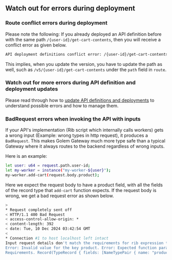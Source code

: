 ## Watch out for errors during deployment

### Route conflict errors during deployment

Please note the following: If you already deployed an API definition before with the same path `/{user-id}/get-cart-contents`,
then you will receive a conflict error as given below.

```bash filename="Terminal" copy
API deployment definitions conflict error: /{user-id}/get-cart-contents
```

This implies, when you update the version, you have to update the path as well, such as `/v5/{user-id}/get-cart-contents`
under the `path` field in `route`.

### Watch out for more errors during API definition and deployment updates

Please read through how to [update API definitions and deployments](/docs/invoke/making-custom-apis/update-api-deployment)
to understand possible errors and how to manage them.

### BadRequest errors when invoking the API with inputs

If your API's implementation (Rib script which internally calls workers) gets a wrong input (Example: wrong types in http request),
it produces a `BadRequest`. This makes Golem Gateway much more type safe than a typical Gateway
where it always routes to the backend regardless of wrong inputs.

Here is an example:

```bash filename="Terminal" copy
let user: u64 = request.path.user-id;
let my-worker = instance("my-worker-${user}");
my-worker.add-cart(request.body.product);
```

Here we expect the request body to have a product field, with all the fields of the record type that `add-cart` function expects.
If the request body is wrong, we get a bad request error as shown below.

```bash filename="Terminal" copy
>
* Request completely sent off
< HTTP/1.1 400 Bad Request
< access-control-allow-origin: *
< content-length: 392
< date: Tue, 10 Dec 2024 03:42:54 GMT
<
* Connection #1 to host localhost left intact
Input request details don't match the requirements for rib expression to execute: Invalid value for the key path.
Error: Invalid value for the key product. Error: Expected function parameter type is u64. But found string.
Requirements. Record(TypeRecord { fields: [NameTypePair { name: "product-id", typ: U64)%

```
